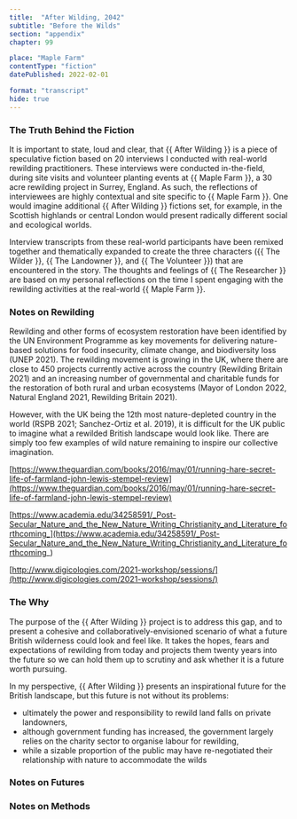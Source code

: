 ```yaml
---
title:  "After Wilding, 2042"
subtitle: "Before the Wilds"
section: "appendix"
chapter: 99

place: "Maple Farm"
contentType: "fiction"
datePublished: 2022-02-01

format: "transcript"
hide: true
---
```


### The Truth Behind the Fiction

It is important to state, loud and clear, that {{ After Wilding }} is a piece of speculative fiction based on 20 interviews I conducted with real-world rewilding practitioners. These interviews were conducted in-the-field, during site visits and volunteer planting events at {{ Maple Farm }}, a 30 acre rewilding project in Surrey, England. As such, the reflections of interviewees are highly contextual and site specific to {{ Maple Farm }}. One would imagine additional {{ After Wilding }} fictions set, for example, in the Scottish highlands or central London would present radically different social and ecological worlds.

Interview transcripts from these real-world participants have been remixed together and thematically expanded to create the three characters ({{ The Wilder }}, {{ The Landowner }}, and {{ The Volunteer }}) that are encountered in the story. The thoughts and feelings of {{ The Researcher }} are based on my personal reflections on the time I spent engaging with the rewilding activities at the real-world {{ Maple Farm }}.


### Notes on Rewilding

Rewilding and other forms of ecosystem restoration have been identified by the UN Environment Programme as key movements for delivering nature-based solutions for food insecurity, climate change, and biodiversity loss (UNEP 2021). The rewilding movement is growing in the UK, where there are close to 450 projects currently active across the country (Rewilding Britain 2021) and an increasing number of governmental and charitable funds  for the restoration of both rural and urban ecosystems (Mayor of London 2022, Natural England 2021, Rewilding Britain 2021).

However, with the UK being the 12th most nature-depleted country in the world (RSPB 2021; Sanchez-Ortiz et al. 2019), it is difficult for the UK public to imagine what a rewilded British landscape would look like. There are simply too few examples of wild nature remaining to inspire our collective imagination. 

[https://www.theguardian.com/books/2016/may/01/running-hare-secret-life-of-farmland-john-lewis-stempel-review](https://www.theguardian.com/books/2016/may/01/running-hare-secret-life-of-farmland-john-lewis-stempel-review) 

[https://www.academia.edu/34258591/_Post-Secular_Nature_and_the_New_Nature_Writing_Christianity_and_Literature_forthcoming_](https://www.academia.edu/34258591/_Post-Secular_Nature_and_the_New_Nature_Writing_Christianity_and_Literature_forthcoming_) 

[http://www.digicologies.com/2021-workshop/sessions/](http://www.digicologies.com/2021-workshop/sessions/) 


### The Why

The purpose of the {{ After Wilding }} project is to address this gap, and to present a cohesive and collaboratively-envisioned scenario of what a future British wilderness could look and feel like. It takes the hopes, fears and expectations of rewilding from today and projects them twenty years into the future so we can hold them up to scrutiny and ask whether it is a future worth pursuing.

In my perspective, {{ After Wilding }} presents an inspirational future for the British landscape, but this future is not without its problems:



* ultimately the power and responsibility to rewild land falls on private landowners,
* although government funding has increased, the government largely relies on the charity sector to organise labour for rewilding,
* while a sizable proportion of the public may have re-negotiated their relationship with nature to accommodate the wilds


### Notes on Futures


### Notes on Methods